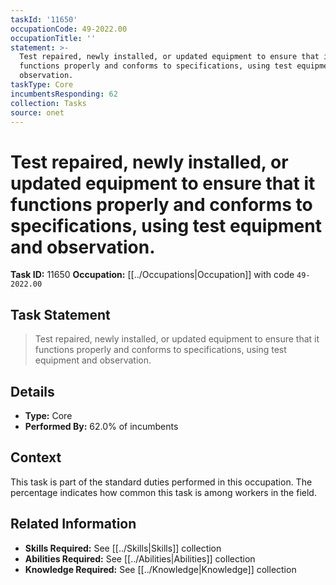 ```yaml
---
taskId: '11650'
occupationCode: 49-2022.00
occupationTitle: ''
statement: >-
  Test repaired, newly installed, or updated equipment to ensure that it
  functions properly and conforms to specifications, using test equipment and
  observation.
taskType: Core
incumbentsResponding: 62
collection: Tasks
source: onet
---
```

# Test repaired, newly installed, or updated equipment to ensure that it functions properly and conforms to specifications, using test equipment and observation.

**Task ID:** 11650
**Occupation:** [[../Occupations|Occupation]] with code `49-2022.00`

## Task Statement

> Test repaired, newly installed, or updated equipment to ensure that it functions properly and conforms to specifications, using test equipment and observation.

## Details

- **Type:** Core
- **Performed By:** 62.0% of incumbents

## Context

This task is part of the standard duties performed in this occupation. The percentage indicates how common this task is among workers in the field.

## Related Information

- **Skills Required:** See [[../Skills|Skills]] collection
- **Abilities Required:** See [[../Abilities|Abilities]] collection
- **Knowledge Required:** See [[../Knowledge|Knowledge]] collection
